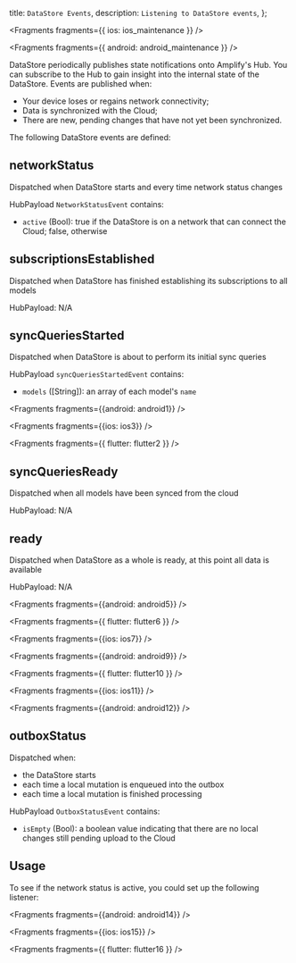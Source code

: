   title: `DataStore Events`,
  description: `Listening to DataStore events`,
};


<Fragments fragments={{ ios: ios_maintenance }} />


<Fragments fragments={{ android: android_maintenance }} />

DataStore periodically publishes state notifications onto Amplify's Hub. You can subscribe to the Hub to gain insight into the internal state of the DataStore. Events are published when:
* Your device loses or regains network connectivity;
* Data is synchronized with the Cloud;
* There are new, pending changes that have not yet been synchronized.

The following DataStore events are defined:

## networkStatus

Dispatched when DataStore starts and every time network status changes

HubPayload `NetworkStatusEvent` contains:
- `active` (Bool): true if the DataStore is on a network that can connect the Cloud; false, otherwise

## subscriptionsEstablished

Dispatched when DataStore has finished establishing its subscriptions to all models

HubPayload: N/A

## syncQueriesStarted

Dispatched when DataStore is about to perform its initial sync queries

HubPayload `syncQueriesStartedEvent` contains:
- `models` ([String]): an array of each model's `name`


<Fragments fragments={{android: android1}} />


<Fragments fragments={{ios: ios3}} />


<Fragments fragments={{ flutter: flutter2 }} />

## syncQueriesReady

Dispatched when all models have been synced from the cloud

HubPayload: N/A

## ready

Dispatched when DataStore as a whole is ready, at this point all data is available

HubPayload: N/A


<Fragments fragments={{android: android5}} />


<Fragments fragments={{ flutter: flutter6 }} />


<Fragments fragments={{ios: ios7}} />


<Fragments fragments={{android: android9}} />


<Fragments fragments={{ flutter: flutter10 }} />


<Fragments fragments={{ios: ios11}} />


<Fragments fragments={{android: android12}} />

## outboxStatus

Dispatched when:
- the DataStore starts
- each time a local mutation is enqueued into the outbox
- each time a local mutation is finished processing

HubPayload `OutboxStatusEvent` contains:
- `isEmpty` (Bool): a boolean value indicating that there are no local changes still pending upload to the Cloud

## Usage
To see if the network status is active, you could set up the following listener:


<Fragments fragments={{android: android14}} />


<Fragments fragments={{ios: ios15}} />


<Fragments fragments={{ flutter: flutter16 }} />

